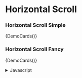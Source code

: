 
# Horizontal Scroll

### Horizontal Scroll Simple

<HorizontalScrollSimple>{DemoCards()}</HorizontalScrollSimple>

### Horizontal Scroll Fancy

<HorizontalScrollFancy>{DemoCards()}</HorizontalScrollFancy>

<details>
<summary>Javascript</summary>
```
import styles from "./HorizontalScrollFancy.module.css";

import React, {
  ReactNode,
  useCallback,
  useEffect,
  useRef,
  useState,
} from "react";

import { RightArrow } from "../Icons/RightArrow";

interface HorizontalScrollProps {
children: ReactNode;
blueFade?: boolean;
}

const HorizontalScrollFancy: React.FC<HorizontalScrollProps> = ({
children,
blueFade = false,
}) => {
const [isScrolled, setIsScrolled] = useState(false);
const [canScrollLeft, setCanScrollLeft] = useState(false);
const [canScrollRight, setCanScrollRight] = useState(false);
const scrollContainerRef = useRef<HTMLDivElement>(null);

const checkForScrollPosition = useCallback(() => {
const el = scrollContainerRef.current;
if (el) {
const maxScrollLeft = el.scrollWidth - el.clientWidth;
setCanScrollLeft(el.scrollLeft > 0);
setCanScrollRight(el.scrollLeft < maxScrollLeft);
setIsScrolled(el.scrollLeft > 0);
}
}, []);

const handleScroll = useCallback(
(event: React.UIEvent<HTMLDivElement>) => {
checkForScrollPosition();
},
[checkForScrollPosition]
);

useEffect(() => {
checkForScrollPosition();
}, [checkForScrollPosition]);

const scroll = (direction: "left" | "right") => {
if (scrollContainerRef.current) {
const scrollAmount = 100;
scrollContainerRef.current.scrollBy({
left: direction === "left" ? -scrollAmount : scrollAmount,
behavior: "smooth",
});
}
};

return (

<div className={styles.horizontalScrollWrapper}>
  {canScrollLeft && (
    <button
      className={`${styles.scrollArrow} ${styles.left}`}
      onClick={() => scroll("left")}
    >
      <RightArrow theme="currentColor" />
    </button>
  )}
  <div
    className={`${styles.horizontalScrollFades}  ${styles.left}  ${
      isScrolled ? styles.visible : styles.invisible
    }`}
  ></div>
  <div
    className={styles.horizontalScroll}
    onScroll={handleScroll}
    ref={scrollContainerRef}
  >
    {children}
  </div>
  <div
    className={`${styles.horizontalScrollFades} ${styles.right}  ${
      canScrollRight ? styles.visible : styles.invisible
    }`}
  ></div>
  {canScrollRight && (
    <button
      className={`${styles.scrollArrow} ${styles.right}`}
      onClick={() => scroll("right")}
    >
      <RightArrow theme="currentColor" />
    </button>
  )}
</div>
); };

export default HorizontalScrollFancy;

```
</details>





<details>
<summary>CSS</summary>
```

/_ HorizontalScrollFancy.module.css _/

.horizontalScrollWrapper {
position: relative;
width: 100%;
}

.scrollArrow {
position: absolute;
cursor: pointer;
z-index: 5;
width: 30px;
height: 30px;
display: flex;
justify-content: flex-end;
align-items: center;
}

.scrollArrow.left {
left: 1rem;
transform: scale(130%) rotate(180deg);
}

.scrollArrow.right {
right: 1rem;
transform: scale(130%);
}

.horizontalScroll {
overflow-x: auto;
overflow-y: hidden;
flex: row;
display: flex;
flex-direction: row;

position: relative;
-ms-overflow-style: none; /_ Internet Explorer 10+ _/
scrollbar-width: none; /_ Firefox _/
}

.horizontalScroll::-webkit-scrollbar {
display: none; /_ Safari and Chrome _/
}

.horizontalScrollFades {
position: absolute;
top: 0;
height: 100%;
width: 36px;
pointer-events: none;
z-index: 6;
background: linear-gradient(
to right,
rgba(255, 255, 255, 1) 30%,
rgba(255, 255, 255, 0) 100%
);
}

.horizontalScrollFades.left {
left: 0;
z-index: 2;
transition: opacity 0.3s ease-in-out;
opacity: 0;
}

.horizontalScrollFades.left.visible {
opacity: 1;
}

.horizontalScrollFades.right {
right: 0;
transition: opacity 0.3s ease-in-out;
opacity: 0;
transform: rotate(180deg);
}

.horizontalScrollFades.right.visible {
opacity: 1;
}

```
</details>
```
